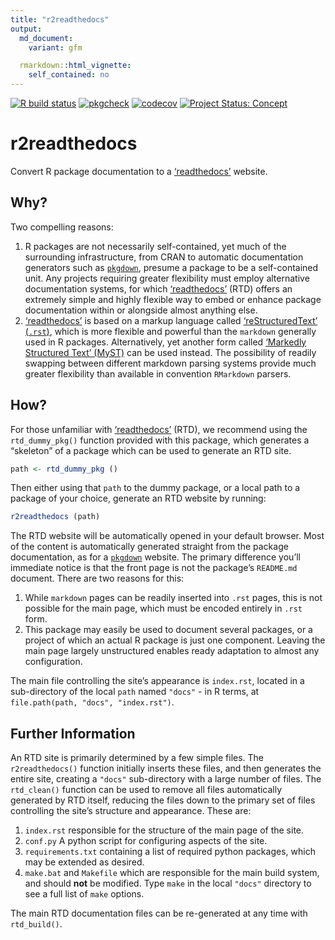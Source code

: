 ```yaml
---
title: "r2readthedocs"
output:
  md_document:
    variant: gfm

  rmarkdown::html_vignette:
    self_contained: no
---
```


<!-- badges: start -->
[![R build status](https://github.com/ropenscilabs/r2readthedocs/workflows/R-CMD-check/badge.svg)](https://github.com/ropenscilabs/r2readthedocs/actions)
[![pkgcheck](https://github.com/ropenscilabs/r2readthedocs/workflows/pkgcheck/badge.svg)](https://github.com/ropenscilabs/r2readthedocs/actions?query=workflow%3Apkgcheck)
[![codecov](https://codecov.io/gh/ropenscilabs/r2readthedocs/branch/main/graph/badge.svg)](https://codecov.io/gh/ropenscilabs/r2readthedocs)
[![Project Status:
Concept](https://www.repostatus.org/badges/latest/concept.svg)](https://www.repostatus.org/#concept)
<!-- badges: end -->

# r2readthedocs

Convert R package documentation to a ['readthedocs'](https://readthedocs.org/) website.

## Why?

Two compelling reasons:

1. R packages are not necessarily self-contained, yet much of the surrounding
   infrastructure, from CRAN to automatic
   documentation generators such as [`pkgdown`](https://pkgdown.r-lib.org/),
   presume a package to be a self-contained unit. Any projects requiring
   greater flexibility must employ alternative documentation systems, for which
   ['readthedocs'](https://readthedocs.org/) (RTD) offers an extremely simple and
   highly flexible way to embed or enhance package documentation within or
   alongside almost anything else.
2. ['readthedocs'](https://readthedocs.org/) is based on a markup language
   called ['reStructuredText'
   (`.rst`)](https://docutils.sourceforge.io/docs/user/rst/quickref.html),
   which is more flexible and powerful than the `markdown` generally used in
   R packages. Alternatively, yet another form called ['Markedly Structured
   Text' (MyST)](https://myst-parser.readthedocs.io/en/latest/index.html#) can
   be used instead. The possibility of readily swapping between different
   markdown parsing systems provide much greater flexibility than available in
   convention `RMarkdown` parsers.

## How?

For those unfamiliar with ['readthedocs'](https://readthedocs.org/) (RTD), we
recommend using the `rtd_dummy_pkg()` function provided with this package,
which generates a "skeleton" of a package which can be used to generate an RTD
site. 

```r
path <- rtd_dummy_pkg ()
```

Then either using that `path` to the dummy package, or a local path to a
package of your choice, generate an RTD website by running:

```r
r2readthedocs (path)
```

The RTD website will be automatically opened in your default browser. Most of
the content is automatically generated straight from the package documentation,
as for a [`pkgdown`](https://pkgdown.r-lib.org/) website. The primary
difference you'll immediate notice is that the front page is not the package's
`README.md` document. There are two reasons for this:

1. While `markdown` pages can be readily inserted into `.rst` pages, this is
   not possible for the main page, which must be encoded entirely in `.rst`
   form.
2. This package may easily be used to document several packages, or a project
   of which an actual R package is just one component. Leaving the main page
   largely unstructured enables ready adaptation to almost any configuration.

The main file controlling the site's appearance is `index.rst`, located in a
sub-directory of the local `path` named `"docs"` - in R terms, at
`file.path(path, "docs", "index.rst")`.

## Further Information

An RTD site is primarily determined by a few simple files. The
`r2readthedocs()` function initially inserts these files, and then generates
the entire site, creating a `"docs"` sub-directory with a large number of
files. The `rtd_clean()` function can be used to remove all files automatically
generated by RTD itself, reducing the files down to the primary set of files
controlling the site's structure and appearance. These are:

1. `index.rst` responsible for the structure of the main page of the site.
2. `conf.py` A python script for configuring aspects of the site.
3. `requirements.txt` containing a list of required python packages, which may
   be extended as desired.
4. `make.bat` and `Makefile` which are responsible for the main build system,
   and should **not** be modified. Type `make` in the local `"docs"` directory
   to see a full list of `make` options.

The main RTD documentation files can be re-generated at any time with
`rtd_build()`.
